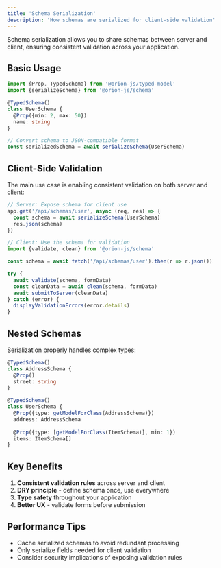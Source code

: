 ```yaml
---
title: 'Schema Serialization'
description: 'How schemas are serialized for client-side validation'
---
```


Schema serialization allows you to share schemas between server and client, ensuring consistent validation across your application.

## Basic Usage

```typescript
import {Prop, TypedSchema} from '@orion-js/typed-model'
import {serializeSchema} from '@orion-js/schema'

@TypedSchema()
class UserSchema {
  @Prop({min: 2, max: 50})
  name: string
}

// Convert schema to JSON-compatible format
const serializedSchema = await serializeSchema(UserSchema)
```

## Client-Side Validation

The main use case is enabling consistent validation on both server and client:

```typescript
// Server: Expose schema for client use
app.get('/api/schemas/user', async (req, res) => {
  const schema = await serializeSchema(UserSchema)
  res.json(schema)
})

// Client: Use the schema for validation
import {validate, clean} from '@orion-js/schema'

const schema = await fetch('/api/schemas/user').then(r => r.json())

try {
  await validate(schema, formData)
  const cleanData = await clean(schema, formData)
  await submitToServer(cleanData)
} catch (error) {
  displayValidationErrors(error.details)
}
```

## Nested Schemas

Serialization properly handles complex types:

```typescript
@TypedSchema()
class AddressSchema {
  @Prop()
  street: string
}

@TypedSchema()
class UserSchema {
  @Prop({type: getModelForClass(AddressSchema)})
  address: AddressSchema
  
  @Prop({type: [getModelForClass(ItemSchema)], min: 1})
  items: ItemSchema[]
}
```

## Key Benefits

1. **Consistent validation rules** across server and client
2. **DRY principle** - define schema once, use everywhere
3. **Type safety** throughout your application
4. **Better UX** - validate forms before submission

## Performance Tips

- Cache serialized schemas to avoid redundant processing
- Only serialize fields needed for client validation
- Consider security implications of exposing validation rules 